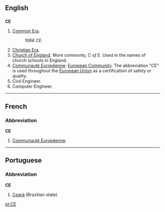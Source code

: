 ==English==
==={{initialism}}===
'''CE'''

#[[Common Era]].
#:''1066 CE''. 
#[[Christian Era]].
#[[Church of England]]. More commonly, ''C of E''. Used in the names of church schools in England.
#[[Communauté Européenne]]: [[European Community]]. The abbreviation "CE" is used throughout the [[European Union]] as a certification of safety or quality.
#Civil Engineer.
#Computer Engineer.


----
==French==
===Abbreviation===
'''CE'''
#[[Communauté Européenne]].


----
==Portuguese==
===Abbreviation===
'''CE'''
#[[Ceará]] (Brazilian state)

[[pt:CE]]